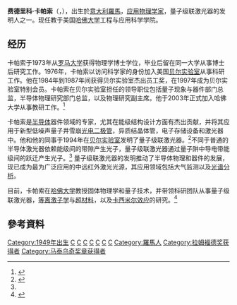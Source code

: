 {{expand|time=2013-12-19T15:31:23+00:00}}
{{Infobox person
| name = 费德里科·卡帕索<br />Federico Capasso
| caption = 费德里科·卡帕索
| birth_date =  {{birth date and age|1949|6|24}}
| birth_place = {{ITA}}[[罗马|罗马]]
| residence = {{USA}}
| nationality = {{ITA}}-{{USA}}
| field = [[应用物理|应用物理]]
| work_institutions = [[贝尔实验室|贝尔实验室]]<br />[[哈佛大学|哈佛大学]]
| alma_mater = [[罗马大学|罗马大学]] 
| known_for  = 量子级联激光器; [[等离激子学|等离激子学]];  [[超材料|超材料]];  [[卡西米尔效应|卡西米尔效应]]; 
}}

'''费德里科·卡帕索'''（{{lang-it|Federico Capasso}}，{{bd|1949年|6月24日|}}），出生於[[意大利|意大利]][[羅馬|羅馬]]，[[应用物理学|应用物理学家]]，量子级联激光器的发明人之一。现任教于美国[[哈佛大学|哈佛大学]]工程与应用科学学院。

== 经历 ==
卡帕索于1973年从[[罗马大学|罗马大学]]获得物理学博士学位，毕业后留在同一大学从事博士后研究工作。1976年，卡帕索以访问科学家的身份加入美国[[贝尔实验室|贝尔实验室]]从事科研工作。他在1984年到1987年间获得贝尔实验室杰出员工奖，在1997年成为贝尔实验室特别会员。卡帕索在贝尔实验室担任的领导职位包括量子现象与器件部门总监，半导体物理研究部门总监，以及物理研究副主席。他于2003年正式加入哈佛大学从事教研工作。<ref>{{Cite web |url=http://www.seas.harvard.edu/directory/capasso |title=Federico Capasso intriduction on Harvard official website |access-date=2013-12-23 |archive-date=2019-09-19 |archive-url=https://web.archive.org/web/20190919151422/https://www.seas.harvard.edu/directory/capasso |dead-url=no }}</ref>

卡帕索是[[半导体|半导体]]器件领域的专家，尤其在能级结构设计方面有杰出贡献，并将其应用于新型低噪声量子井雪崩[[光电二极管|光电二极管]]，异质结晶体管，电子存储设备和激光器中。他和他的同事于1994年在[[贝尔实验室|贝尔实验室]]发明了量子级联激光器。<ref name="QCL">{{Cite web |url=http://www.sciencemag.org/content/264/5158/553 |title=Quantum Cascade Laser |access-date=2013-12-23 |archive-date=2015-12-03 |archive-url=https://web.archive.org/web/20151203093202/http://www.sciencemag.org/content/264/5158/553 |dead-url=no }}</ref>不同于普通的半导体激光器依赖能级间的带隙产生光子，量子级联激光器通过量子阱中导电带能级间的跃迁产生光子。<ref name="QCL" /> 量子级联激光器的发明推动了半导体物理和器件的发展，现已成为最为广泛应用的中远红外激光光源，其应用领域包括大气监测以及[[光谱分析|光谱分析]]。

目前，卡帕索在[[哈佛大学|哈佛大学]]教授固体物理学和量子技术，并带领科研团队从事量子级联激光器，[[等离激子学|等离激子学]]与[[超材料|超材料]]，以及[[卡西米爾效應|卡西米尔效应]]的研究。<ref>{{Cite web |url=http://www.seas.harvard.edu/capasso/research/ |title=Capasso Group |access-date=2013-12-23 |archive-date=2020-05-13 |archive-url=https://web.archive.org/web/20200513050811/https://www.seas.harvard.edu/capasso/research/ |dead-url=no }}</ref>

== 參考資料 ==
{{reflist}}

{{拉姆福德奖获得者}}
{{IEEE愛迪生獎章獲獎者 2001–2025}}
{{马泰乌奇奖章获得者}}

{{Authority control}}
{{DEFAULTSORT:Capasso, Federico}}
[[Category:1949年出生|Category:1949年出生]]
[[Category:美国国家科学院院士|C]]
[[Category:貝爾實驗室科學家|C]]
[[Category:哈佛大學教師|C]]
[[Category:羅馬大學校友|C]]
[[Category:美国国家工程院院士|C]]
[[Category:IEEE_Fellow|C]]
[[Category:美国科学促进会会员|C]]
[[Category:羅馬人|Category:羅馬人]]
[[Category:拉姆福德奖获得者|Category:拉姆福德奖获得者]]
[[Category:马泰乌奇奖章获得者|Category:马泰乌奇奖章获得者]]